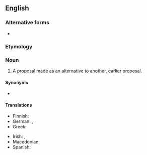 {{also|counter-proposal}}
==English==

===Alternative forms===
* {{l|en|counter-proposal}}

===Etymology===
{{prefix|en|counter|proposal}}

===Noun===
{{en-noun}}

# A [[proposal]] made as an alternative to another, earlier proposal.

====Synonyms====
* {{l|en|counterproposition}}

====Translations====
{{trans-top|alternative proposal}}
* Finnish: {{t|fi|vastaehdotus}}
* German: {{t+|de|Gegenvorschlag|m}}, {{t|de|Alternativvorschlag|m}}
* Greek: {{t|el|αντεισήγηση|f}}
{{trans-mid}}
* Irish: {{t|ga|frithmholadh|m}}, {{t|ga|fritairiscint|f}}
* Macedonian: {{t|mk|противпредлог|m}}
* Spanish: {{t|es|contrapropuesta|f}}
{{trans-bottom}}